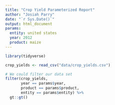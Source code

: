 ```yaml
---
title: "Crop Yield Parameterized Report"
author: "Josiah Parry"
date: "`r Sys.Date()`"
output: html_document
params:
  entity: united states
  year: 2012
  product: maize
---
```



```r
library(tidyverse)

crop_yields <- read_csv("data/crop_yields.csv")

# We could filter our data set
filter(crop_yields,
       year == params$year,
       product == params$product,
       entity == params$entity) %>% 
  gt::gt()

```

